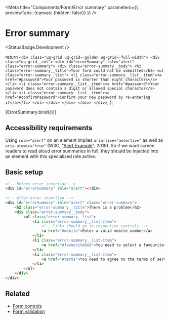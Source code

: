 
<Meta title="Components/Form/Error summary" parameters={{ previewTabs: {canvas: {hidden: false}} }} />

# Error summary
<StatusBadge.Development />

  return `
    <div class="uq-grid uq-grid--golden uq-grid--full-width">
      <div class="uq-grid__col">
        <div id="errorSummary" role="alert" class="error-summary">
          <div class="error-summary__body">
            <h2 class="error-summary__title">Your form could not be submitted</h2>
            <ul class="error-summary__list">
              <li class="error-summary__list__item"><a href="#password">Your password is shorter than eight characters</a></li>
              <li class="error-summary__list__item"><a href="#password">Your password does not contain a digit or allowed special character</a></li>
              <li class="error-summary__list__item"><a href="#confirmPassword">Confirm your new password by re-entering it</a></li>
            </ul>
          </div>
        </div>
      </div>
    </div>
  `;
};

<Story name="Error summary">
  {ErrorSummary.bind({})}
</Story>

## Accessibility requirements

Using `role="alert"` on an element implies `aria-live="assertive"` as well as
`aria-atomic="true"` (W3C, "[Alert Example](https://www.w3.org/TR/wai-aria-practices-1.1/examples/alert/alert.html.)",
2019). So if we want screen readers to read aloud error summaries in full, they
should be injected into an element with this specialised role active.

## Basic setup

```html
<!-- Before error insertion -->
<div id="errorSummary" role="alert"></div>
 
<!-- After error insertion -->
<div id="errorSummary" role="alert" class="error-summary">
    <h2 class="error-summary__title">There is a problem</h2>
    <div class="error-summary__body">
        <ul class="error-summary__list">
            <li class="error-summary__list-item">
                <!-- links should go to respective controls -->
                <a href="#mobile">Enter a valid mobile number</a>
            </li>
            <li class="error-summary__list-item">
                <a href="#favouriteRed">You need to select a favourite</a>
            </li>
            <li class="error-summary__list-item">
                <a href="#terms">You need to agree to the terms of service</a>
            </li>
        </ul>
    </div>
</div>
```

## Related

- [Form controls](/?path=/docs/components-form-controls--input-text)
- [Form validation](/?path=/docs/patterns-form-validation--page)
